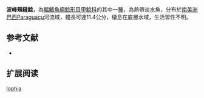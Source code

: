 {{Speciesbox
| name = 波峰頰縫鯰
| image = 
| image_width = 250px
| image_caption = 
| status = NE
| status_system = IUCN3.1
| genus = Pareiorhaphis
| species = lophia
| authority = Pereira & Zanata, 2014
| synonyms = 
}}

'''波峰頰縫鯰'''，為[[輻鰭魚綱|輻鰭魚綱]][[鯰形目|鯰形目]][[甲鯰科|甲鯰科]]的其中一[[種|種]]，為熱帶淡水魚，分布於[[南美洲|南美洲]][[巴西|巴西]]Paraguaçu河流域，體長可達11.4公分，棲息在底層水域，生活習性不明。
==参考文献==
*{{FishBase_species|genus=Pareiorhaphis|species=lophia|year=2015|month=2}}

== 扩展阅读 ==
{{refbegin}}
{{wikispecies-inline|Pareiorhaphis lophia|波峰頰縫鯰}}
{{refend}}
{{Taxonbar|from=Q28782061}}

[[Category:頰縫鯰屬|lophia]]